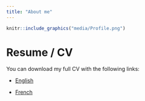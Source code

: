 ```yaml
---
title: "About me"
---
```


```r
knitr::include_graphics("media/Profile.png")
```



# Resume / CV

You can download my full CV with the following links:

- <a target="_blank" href="DominiqueMakowski_CV.pdf#" class="download" title="English">English</a>

- <a target="_blank" href="DominiqueMakowski_CV_fr.pdf#" class="download" title="French">French</a>


